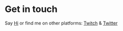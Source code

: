 # Get in touch

Say [Hi](mailto:gaming@smoosejuice.com) or find me on other platforms: [Twitch](https://www.twitch.tv/smoosejuice) & [Twitter](https://twitter.com/SmooseJuice)